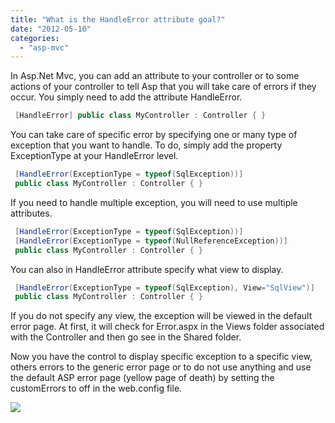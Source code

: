 ```yaml
---
title: "What is the HandleError attribute goal?"
date: "2012-05-10"
categories: 
  - "asp-mvc"
---
```


In Asp.Net Mvc, you can add an attribute to your controller or to some actions of your controller to tell Asp that you will take care of errors if they occur. You simply need to add the attribute HandleError.


```csharp
 [HandleError] public class MyController : Controller { } 
```

You can take care of specific error by specifying one or many type of exception that you want to handle. To do, simply add the property ExceptionType at your HandleError level.


```csharp
 [HandleError(ExceptionType = typeof(SqlException))] 
 public class MyController : Controller { } 
```

If you need to handle multiple exception, you will need to use multiple attributes.


```csharp
 [HandleError(ExceptionType = typeof(SqlException))] 
 [HandleError(ExceptionType = typeof(NullReferenceException))] 
 public class MyController : Controller { } 
```

You can also in HandleError attribute specify what view to display. 
```csharp
 [HandleError(ExceptionType = typeof(SqlException), View="SqlView")] 
 public class MyController : Controller { } 
```

If you do not specify any view, the exception will be viewed in the default error page. At first, it will check for Error.aspx in the Views folder associated with the Controller and then go see in the Shared folder.

Now you have the control to display specific exception to a specific view, others errors to the generic error page or to do not use anything and use the default ASP error page (yellow page of death) by setting the customErrors to off in the web.config file.

![](images/defaultAspErrorPage-400x239.png)
